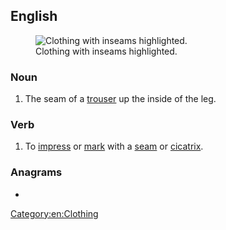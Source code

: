 ==English==
[[File:RV Schritt.png|thumb|Clothing with inseams highlighted.]]

===Noun===
{{en-noun}}

# The seam of a [[trouser]] up the inside of the leg.

===Verb===
{{en-verb}}

# To [[impress]] or [[mark]] with a [[seam]] or [[cicatrix]].
#: {{rfquotek|Alexander Pope}}

===Anagrams===
* {{anagrams|en|Amiens|Eisman|Emsian|amines|animes|animés|manies}}

[[Category:en:Clothing]]